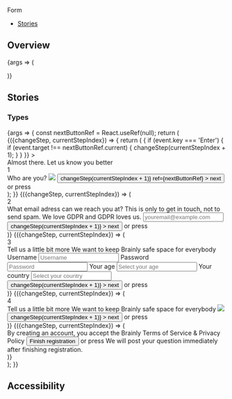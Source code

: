 
<Meta title="Components/Form2" component={Form} />

<PageHeader>Form</PageHeader>

- [Stories](#stories)

## Overview

<Canvas>
  <Story name="Default">
    {args => (
      <div style={{height: 500}}>
        <Form {...args} />
      </div>
    )}
  </Story>
</Canvas>

<ArgsTable story="Default" />

## Stories

### Types

<Canvas>
  <Story name="Graphite Dust">
    {args => {
      const nextButtonRef = React.useRef(null);
      return (
        <div
          style={{
            height: '100%',
            width: '100%',
            position: 'absolute',
            left: 0,
            top: 0,
          }}
        >
          <Form>
            <FormStep>
              {({changeStep, currentStepIndex}) => {
                return (
                  <Flex
                    justifyContent="center"
                    fullWidth
                    onKeyDown={event => {
                      if (event.key === 'Enter') {
                        if (event.target !== nextButtonRef.current) {
                          changeStep(currentStepIndex + 1);
                        }
                      }
                    }}
                  >
                    <div className="form-stories__step-wide">
                      <Flex direction="column">
                        <Headline size="xlarge">Almost there.</Headline>
                        <Text weight="bold" size="medium">
                          Let us know you better
                        </Text>
                        <Flex direction="column" marginTop="xl">
                          <Flex alignItems="center">
                            <div className="form-stories-counter">
                              <Text
                                weight="bold"
                                size="small"
                                color="text-white"
                              >
                                1
                              </Text>
                            </div>
                            <Headline>Who are you?</Headline>
                          </Flex>
                          <img src="/form_stories__clickable-area.png" />
                          <Flex alignItems="center" marginTop="l">
                            <Button
                              variant="solid-indigo"
                              onClick={() => changeStep(currentStepIndex + 1)}
                              ref={nextButtonRef}
                            >
                              next
                            </Button>
                            <Flex
                              className="form-stories-press-enter"
                              alignItems="center"
                            >
                              <Text
                                weight="bold"
                                size="small"
                                color="text-gray-50"
                              >
                                or press
                              </Text>
                              <Icon
                                className="form-stories-press-enter__icon"
                                type="keyboard"
                                color="icon-gray-50"
                              />
                            </Flex>
                          </Flex>
                        </Flex>
                      </Flex>
                    </div>
                  </Flex>
                );
              }}
            </FormStep>
            <FormStep>
              {({changeStep, currentStepIndex}) => (
                <Flex justifyContent="center" fullWidth>
                  <div className="form-stories__step-wide">
                    <Flex direction="column">
                      <Flex alignItems="center">
                        <div className="form-stories-counter">
                          <Text weight="bold" size="small" color="text-white">
                            2
                          </Text>
                        </div>
                        <Headline>
                          What email adress can we reach you at?
                        </Headline>
                      </Flex>
                      <Text
                        color="text-gray-60"
                        size="small"
                        className="form-stories__step-subheadline"
                      >
                        This is only to get in touch, not to send spam. We love
                        GDPR and GDPR loves us.
                      </Text>
                      <Input placeholder="youremail@example.com" fullWidth />
                      <Flex alignItems="center" marginTop="l">
                        <Button
                          variant="solid-indigo"
                          onClick={() => changeStep(currentStepIndex + 1)}
                        >
                          next
                        </Button>
                        <Flex
                          className="form-stories-press-enter"
                          alignItems="center"
                        >
                          <Text weight="bold" size="small" color="text-gray-50">
                            or press
                          </Text>
                          <Icon
                            className="form-stories-press-enter__icon"
                            type="keyboard"
                            color="icon-gray-50"
                          />
                        </Flex>
                      </Flex>
                    </Flex>
                  </div>
                </Flex>
              )}
            </FormStep>
            <FormStep>
              {({changeStep, currentStepIndex}) => (
                <Flex justifyContent="center" fullWidth>
                  <div className="form-stories__step-wide">
                    <Flex direction="column">
                      <Flex alignItems="center">
                        <div className="form-stories-counter">
                          <Text weight="bold" size="small" color="text-white">
                            3
                          </Text>
                        </div>
                        <Headline>Tell us a little bit more</Headline>
                      </Flex>
                      <Text
                        color="text-gray-60"
                        size="small"
                        className="form-stories__step-subheadline"
                      >
                        We want to keep Brainly safe space for everybody
                      </Text>
                      <Text weight="bold" size="small">
                        Username
                      </Text>
                      <Input placeholder="Username" fullWidth />
                      <Text weight="bold" size="small">
                        Password
                      </Text>
                      <Input placeholder="Password" fullWidth />
                      <Text weight="bold" size="small">
                        Your age
                      </Text>
                      <Input placeholder="Select your age" fullWidth />
                      <Text weight="bold" size="small">
                        Your country
                      </Text>
                      <Input placeholder="Select your country" fullWidth />
                      <Flex alignItems="center" marginTop="l">
                        <Button
                          variant="solid-indigo"
                          onClick={() => changeStep(currentStepIndex + 1)}
                        >
                          next
                        </Button>
                        <Flex
                          className="form-stories-press-enter"
                          alignItems="center"
                        >
                          <Text weight="bold" size="small" color="text-gray-50">
                            or press
                          </Text>
                          <Icon
                            className="form-stories-press-enter__icon"
                            type="keyboard"
                            color="icon-gray-50"
                          />
                        </Flex>
                      </Flex>
                    </Flex>
                  </div>
                </Flex>
              )}
            </FormStep>
            <FormStep>
              {({changeStep, currentStepIndex}) => (
                <Flex justifyContent="center" fullWidth>
                  <div className="form-stories__step-wide">
                    <Flex direction="column">
                      <Flex alignItems="center">
                        <div className="form-stories-counter">
                          <Text weight="bold" size="small" color="text-white">
                            4
                          </Text>
                        </div>
                        <Headline>Tell us a little bit more</Headline>
                      </Flex>
                      <Text
                        color="text-gray-60"
                        size="small"
                        className="form-stories__step-subheadline"
                      >
                        We want to keep Brainly safe space for everybody
                      </Text>
                      <img tabIndex={-1} src="/form_stories__avatar-mock.png" />
                      <Flex alignItems="center" marginTop="l">
                        <Button
                          variant="solid-indigo"
                          onClick={() => changeStep(currentStepIndex + 1)}
                        >
                          next
                        </Button>
                        <Flex
                          className="form-stories-press-enter"
                          alignItems="center"
                        >
                          <Text weight="bold" size="small" color="text-gray-50">
                            or press
                          </Text>
                          <Icon
                            className="form-stories-press-enter__icon"
                            type="keyboard"
                            color="icon-gray-50"
                          />
                        </Flex>
                      </Flex>
                    </Flex>
                  </div>
                </Flex>
              )}
            </FormStep>
            <FormStep>
              {({changeStep, currentStepIndex}) => (
                <Flex justifyContent="center" fullWidth>
                  <div className="form-stories__step-wide">
                    <Flex direction="column">
                      <Checkbox>
                        By creating an account, you accept the Brainly Terms of
                        Service & Privacy Policy
                      </Checkbox>
                      <Flex alignItems="center" marginTop="l">
                        <Button variant="solid-indigo">
                          Finish registration
                        </Button>
                        <Flex
                          className="form-stories-press-enter"
                          alignItems="center"
                        >
                          <Text weight="bold" size="small" color="text-gray-50">
                            or press
                          </Text>
                          <Icon
                            className="form-stories-press-enter__icon"
                            type="keyboard"
                            color="icon-gray-50"
                          />
                        </Flex>
                      </Flex>
                      <Flex marginTop="l" alignItems="center">
                        <span className="form-stories__exclamation-mark">
                          <Icon
                            type="exclamation_mark"
                            color="icon-white"
                            size={16}
                          />
                        </span>
                        <Text size="xsmall" color="text-gray-50">
                          We will post your question immediately after finishing
                          registration.
                        </Text>
                      </Flex>
                    </Flex>
                  </div>
                </Flex>
              )}
            </FormStep>
          </Form>
        </div>
      );
    }}
  </Story>
</Canvas>

## Accessibility

<HomeButtonA11y />
